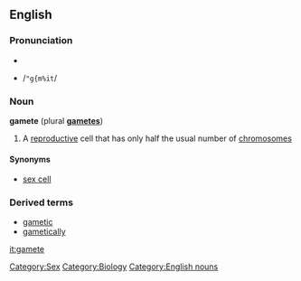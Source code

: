 {{wikipedia}}
==English==
===Pronunciation===
*{{IPA|/ˈɡæmˌit/}}
*{{SAMPA}} /<tt>"g{m%it</tt>/

===Noun===
'''gamete''' (plural '''[[gametes]]''')
#A [[reproductive]] cell that has only half the usual number of [[chromosomes]]

====Synonyms====
* [[sex cell]]

===Derived terms===
* [[gametic]]
* [[gametically]]

[[Category:Sex]]
[[Category:Biology]]
[[Category:English nouns]]

[[it:gamete]]